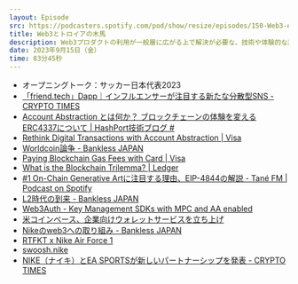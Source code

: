 ```yaml
---
layout: Episode
src: https://podcasters.spotify.com/pod/show/resize/episodes/150-Web3-e29b1v1
title: Web3とトロイアの木馬
description: Web3プロダクトの利用が一般層に広がる上で解決が必要な、技術や体験的な課題について話しました。
date: 2023年9月15日（金）
time: 83分45秒
---
```


- オープニングトーク：サッカー日本代表2023
- [「friend.tech」Dapp｜インフルエンサーが注目する新たな分散型SNS - CRYPTO TIMES](https://crypto-times.jp/social-app-friend-tech/)
- [Account Abstraction とは何か？ ブロックチェーンの体験を変えるERC4337について | HashPort技術ブログ #](https://tech.hashport.io/4143/)
- [Rethink Digital Transactions with Account Abstraction | Visa](https://usa.visa.com/solutions/crypto/rethink-digital-transactions-with-account-abstraction.html)
- [Worldcoin論争 - Bankless JAPAN](https://banklessjp.substack.com/p/worldcoin)
- [Paying Blockchain Gas Fees with Card | Visa](https://usa.visa.com/solutions/crypto/paying-blockchain-gas-fees-with-card.html?utm_source=substack&utm_medium=email)
- [What is the Blockchain Trilemma? | Ledger](https://www.ledger.com/academy/what-is-the-blockchain-trilemma)
- [#1 On-Chain Generative Artに注目する理由、EIP-4844の解説 - Tané FM | Podcast on Spotify](https://open.spotify.com/episode/7tJzCioYpRItFwzFIdgHK1?si=7dafa5fbecbe4245&nd=1)
- [L2時代の到来 - Bankless JAPAN](https://banklessjp.substack.com/p/l2)
- [Web3Auth - Key Management SDKs with MPC and AA enabled](https://web3auth.io/)
- [米コインベース、企業向けウォレットサービスを立ち上げ](https://coinpost.jp/?p=440876)
- [Nikeのweb3への取り組み - Bankless JAPAN](https://banklessjp.substack.com/p/nikeweb3)
- [RTFKT x Nike Air Force 1](https://af1-lookbook.rtfkt.com/)
- [swoosh.nike](https://www.swoosh.nike/)
- [NIKE（ナイキ）とEA SPORTSが新しいパートナーシップを発表 - CRYPTO TIMES](https://crypto-times.jp/news-nike-ea-sports/)

